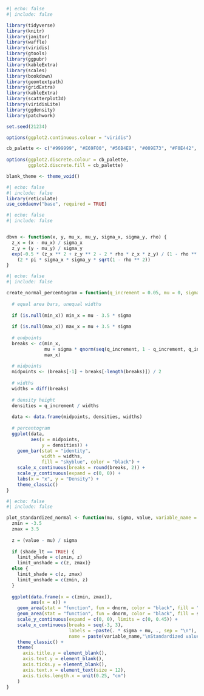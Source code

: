 
```r
#| echo: false
#| include: false

library(tidyverse)
library(knitr)
library(janitor)
library(waffle)
library(viridis)
library(gtools)
library(ggpubr)
library(kableExtra)
library(scales)
library(bookdown)
library(geomtextpath)
library(gridExtra)
library(kableExtra)
library(scatterplot3d)
library(viridisLite)
library(ggdensity)
library(patchwork)

set.seed(21234)

options(ggplot2.continuous.colour = "viridis")

cb_palette <- c("#999999", "#E69F00", "#56B4E9", "#009E73", "#F0E442", "#0072B2", "#D55E00", "#CC79A7")
  
options(ggplot2.discrete.colour = cb_palette,
        ggplot2.discrete.fill = cb_palette)

blank_theme <- theme_void()
```


```r
#| echo: false
#| include: false
library(reticulate)
use_condaenv("base", required = TRUE)
```

```r
#| echo: false
#| include: false


dbvn <- function(x, y, mu_x, mu_y, sigma_x, sigma_y, rho) {
  z_x = (x - mu_x) / sigma_x
  z_y = (y - mu_y) / sigma_y
  exp(-0.5 * (z_x ** 2 + z_y ** 2 - 2 * rho * z_x * z_y) / (1 - rho ** 2)) /
    (2 * pi * sigma_x * sigma_y * sqrt(1 - rho ** 2))
}
```




```r
#| echo: false
#| include: false

create_normal_percentogram = function(q_increment = 0.05, mu = 0, sigma = 1, min_x = NULL, max_x = NULL) {
  
  # equal area bars, unequal widths
  
  if (is.null(min_x)) min_x = mu - 3.5 * sigma
  
  if (is.null(max_x)) max_x = mu + 3.5 * sigma
  
  # endpoints
  breaks <- c(min_x,
              mu + sigma * qnorm(seq(q_increment, 1 - q_increment, q_increment)),
              max_x)
  
  # midpoints
  midpoints <- (breaks[-1] + breaks[-length(breaks)]) / 2
  
  # widths
  widths = diff(breaks)
  
  # density height
  densities = q_increment / widths
  
  data <- data.frame(midpoints, densities, widths)
  
  # percentogram
  ggplot(data,
         aes(x = midpoints,
             y = densities)) +
    geom_bar(stat = "identity",
             width = widths,
             fill = "skyblue", color = "black") +
    scale_x_continuous(breaks = round(breaks, 2)) +
    scale_y_continuous(expand = c(0, 0)) +
    labs(x = "x", y = "Density") +
    theme_classic()
}
```

```r
#| echo: false
#| include: false

plot_standardized_normal <- function(mu, sigma, value, variable_name = "Variable", shade_lt = TRUE, shade_color = "skyblue") {
  zmin = -3.5
  zmax = 3.5
  
  z = (value - mu) / sigma
  
  if (shade_lt == TRUE) {
    limit_shade = c(zmin, z)
    limit_unshade = c(z, zmax)}
  else {
    limit_shade = c(z, zmax)
    limit_unshade = c(zmin, z)
  }
  
  ggplot(data.frame(x = c(zmin, zmax)),
         aes(x = x)) +
    geom_area(stat = "function", fun = dnorm, color = "black", fill = "white", xlim = limit_unshade) +
    geom_area(stat = "function", fun = dnorm, color = "black", fill = shade_color, xlim = limit_shade) + 
    scale_y_continuous(expand = c(0, 0), limits = c(0, 0.45)) + 
    scale_x_continuous(breaks = seq(-3, 3),
                       labels = ~paste(. * sigma + mu, ., sep = "\n"),
                       name = paste(variable_name,"\nStandardized value", sep = "")) +
    theme_classic() +
    theme(
      axis.title.y = element_blank(),
      axis.text.y = element_blank(),
      axis.ticks.y = element_blank(),
      axis.text.x = element_text(size = 12),
      axis.ticks.length.x = unit(0.25, "cm")
    )
}

```




